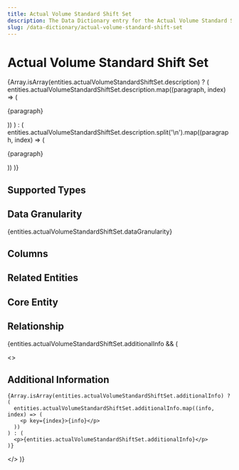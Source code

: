 ```yaml
---
title: Actual Volume Standard Shift Set
description: The Data Dictionary entry for the Actual Volume Standard Shift Set entity
slug: /data-dictionary/actual-volume-standard-shift-set
---
```



# Actual Volume Standard Shift Set

{Array.isArray(entities.actualVolumeStandardShiftSet.description) ? (
entities.actualVolumeStandardShiftSet.description.map((paragraph, index) => (

<p key={index}>{paragraph}</p>
)) ) : ( entities.actualVolumeStandardShiftSet.description.split('\n').map((paragraph,
index) => (<p key={index}>{paragraph}</p>
)) )}

## Supported Types

<SupportedTypesTable
  supportedTypes={entities.actualVolumeStandardShiftSet.supportedTypes}
/>

## Data Granularity

{entities.actualVolumeStandardShiftSet.dataGranularity}

## Columns

<ColumnsTable columns={entities.actualVolumeStandardShiftSet.columns} />

## Related Entities

<RelatedEntitiesList
  relatedEntities={entities.actualVolumeStandardShiftSet.relatedEntities}
/>

## Core Entity

<CoreEntityTable
  coreEntities={entities.actualVolumeStandardShiftSet.coreEntity}
/>

## Relationship

<RelationshipTable
  relationship={entities.actualVolumeStandardShiftSet.relationship}
  simple={true}
/>

{entities.actualVolumeStandardShiftSet.additionalInfo && (

  <>
    <h2>Additional Information</h2>

    {Array.isArray(entities.actualVolumeStandardShiftSet.additionalInfo) ? (
      entities.actualVolumeStandardShiftSet.additionalInfo.map((info, index) => (
        <p key={index}>{info}</p>
      ))
    ) : (
      <p>{entities.actualVolumeStandardShiftSet.additionalInfo}</p>
    )}

  </>
)}

